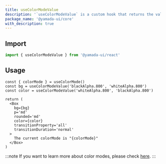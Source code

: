 ```yaml
---
title: useColorModeValue
description: '`useColorModeValue` is a custom hook that returns the value of the current color mode from the provided values.'
package_name: '@yamada-ui/core'
with_description: true
---
```


## Import

```ts
import { useColorModeValue } from '@yamada-ui/react'
```

## Usage

```tsx functional=true
const { colorMode } = useColorMode()
const bg = useColorModeValue('blackAlpha.800', 'whiteAlpha.800')
const color = useColorModeValue('whiteAlpha.800', 'blackAlpha.800')

return (
  <Box
    bg={bg}
    p='md'
    rounded='md'
    color={color}
    transitionProperty='all'
    transitionDuration='normal'
  >
    The current colorMode is "{colorMode}"
  </Box>
)
```

:::note
If you want to learn more about color modes, please check [here](/styled-system/color-mode).
:::
